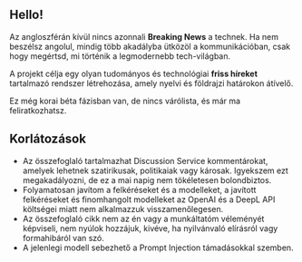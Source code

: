 
<CallToAction />

## Hello!

Az angloszférán kívül nincs azonnali **Breaking News** a technek.
Ha nem beszélsz angolul, mindig több akadályba ütközöl a kommunikációban, csak hogy megértsd, mi történik a legmodernebb tech-világban.


<Callout type="info" emoji="🗞">

A projekt célja egy olyan tudományos és technológiai **friss híreket** tartalmazó rendszer létrehozása, amely nyelvi és földrajzi határokon átívelő.

</Callout>

Ez még korai béta fázisban van, de nincs várólista, és már ma feliratkozhatsz.

## Korlátozások

- Az összefoglaló tartalmazhat Discussion Service kommentárokat, amelyek lehetnek szatirikusak, politikaiak vagy károsak. Igyekszem ezt megakadályozni, de ez a mai napig nem tökéletesen bolondbiztos.
- Folyamatosan javítom a felkéréseket és a modelleket, a javított felkéréseket és finomhangolt modelleket az OpenAI és a DeepL API költségei miatt nem alkalmazzuk visszamenőlegesen.
- Az összefoglaló cikk nem az én vagy a munkáltatóm véleményét képviseli, nem nyúlok hozzájuk, kivéve, ha nyilvánvaló elírásról vagy formahibáról van szó.
- A jelenlegi modell sebezhető a Prompt Injection támadásokkal szemben.
